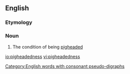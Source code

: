 ==English==

===Etymology===
{{suffix|pig|headed|ness|lang=en}}

===Noun===
{{en-noun|-}}

# The condition of being [[pigheaded]]

[[Category:English words with consonant pseudo-digraphs]]

[[io:pigheadedness]]
[[vi:pigheadedness]]